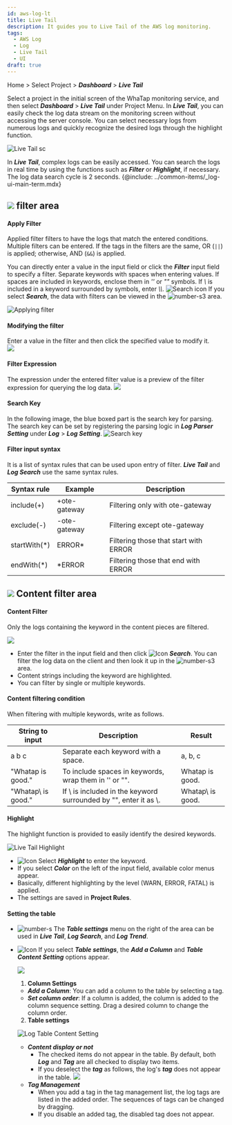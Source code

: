 ```yaml
---
id: aws-log-lt
title: Live Tail
description: It guides you to Live Tail of the AWS log monitoring.
tags:
  - AWS Log
  - Log
  - Live Tail
  - UI
draft: true
---
```


Home > Select Project > **_Dashboard_** > **_Live Tail_**

Select a project in the initial screen of the WhaTap monitoring service, and then select **_Dashboard_** > **_Live Tail_** under Project Menu. In **_Live Tail_**, you can easily check the log data stream on the monitoring screen without accessing the server console. You can select necessary logs from numerous logs and quickly recognize the desired logs through the highlight function. 

![Live Tail sc](/img/aws-log-p/log-live-tail.png)

In **_Live Tail_**, complex logs can be easily accessed. You can search the logs in real time by using the functions such as **_Filter_** or **_Highlight_**, if necessary. The log data search cycle is 2 seconds. {@include: ../common-items/_log-ui-main-term.mdx}

## ![](/img/number-01.png) filter area

#### Apply Filter

Applied filter filters to have the logs that match the entered conditions. Multiple filters can be entered. If the tags in the filters are the same, OR (`||`) is applied; otherwise, AND (`&&`) is applied. 

You can directly enter a value in the input field or click the **_Filter_** input field to specify a filter. Separate keywords with spaces when entering values. If spaces are included in keywords, enclose them in _''_ or _""_ symbols. If _\\_ is included in a keyword surrounded by symbols, enter _\\\\_. ![Search icon](/img/ic-search-on-press.svg) If you select **_Search_**, the data with filters can be viewed in the ![number-s3](/img/number-03.png) area.

![Applying filter](https://img.whatap.io/media/images/livetail_003_filter.png)

#### Modifying the filter

Enter a value in the filter and then click the specified value to modify it.\
![](https://img.whatap.io/media/images/livetail_005_filter_input.png)

#### Filter Expression

The expression under the entered filter value is a preview of the filter expression for querying the log data. 
![](https://img.whatap.io/media/images/livetail_006_filter_expression.png)

#### Search Key

In the following image, the blue boxed part is the search key for parsing. The search key can be set by registering the parsing logic in **_Log Parser Setting_** under **_Log_** > **_Log Setting_**.
![Search key](https://img.whatap.io/media/images/livetail_007_parsed_key.png)

#### Filter input syntax

It is a list of syntax rules that can be used upon entry of filter. **_Live Tail_** and **_Log Search_** use the same syntax rules.

| Syntax rule   | Example       | Description                           |
| ------------- | ------------- | ------------------------------------- |
| include(+)    | \+ote-gateway | Filtering only with ote-gateway       |
| exclude(-)    | \-ote-gateway | Filtering except ote-gateway          |
| startWith(\*) | ERROR\*       | Filtering those that start with ERROR |
| endWith(\*)   | \*ERROR       | Filtering those that end with ERROR   |

## ![](/img/number-02.png) Content filter area

#### Content Filter

Only the logs containing the keyword in the content pieces are filtered. 

![](https://img.whatap.io/media/images/livetail_008_contents_filter.png)

-   Enter the filter in the input field and then click ![Icon](/img/ic-search.svg) **_Search_**. You can filter the log data on the client and then look it up in the ![number-s3](/img/number-03.png) area. 
-   Content strings including the keyword are highlighted.
-   You can filter by single or multiple keywords.

<!-- whatap is good~whatap is the best -->

#### Content filtering condition

When filtering with multiple keywords, write as follows.

| String to input     | Description                                                        | Result            |
| ------------------- | ------------------------------------------------------------------ | ----------------- |
| a b c               | Separate each keyword with a space.                                | a, b, c           |
| "Whatap is good."   | To include spaces in keywords, wrap them in '' or "".              | Whatap is good.   |
| "Whatap\\ is good." | If \\ is included in the keyword surrounded by "", enter it as \\. | Whatap\\ is good. |

#### Highlight

The highlight function is provided to easily identify the desired keywords.

![Live Tail Highlight](/img/aws-log-p/lt-highlight.png)

-   ![Icon](/img/ic-highlight.svg) Select **_Highlight_** to enter the keyword. 
-   If you select **_Color_** on the left of the input field, available color menus appear. 
-   Basically, different highlighting by the level (<span class='logwr'>WARN</span>, <span class='loger'>ERROR</span>, <span class='logft'>FATAL</span>) is applied.   
-   The settings are saved in **Project Rules**.  

#### Setting the table

-   ![number-s](/img/number-02.png) The **_Table settings_** menu on the right of the area can be used in **_Live Tail_**, **_Log Search_**, and **_Log Trend_**. 
-   ![Icon](/img/ic-setting.svg) If you select **_Table settings_**, the **_Add a Column_** and **_Table Content Setting_** options appear. 

      ![](https://img.whatap.io/media/images/livetail_013_table_options.png)  

    1.  **Column Settings** 

    -   **_Add a Column_**: You can add a column to the table by selecting a tag.
    -   **_Set column order_**: If a column is added, the column is added to the column sequence setting. Drag a desired column to change the column order.

    2.  **Table settings**  

      ![Log Table Content Setting](/img/aws-log-p/log-table-contents.png)

    -   **_Content display or not_**
        -   The checked items do not appear in the table. By default, both **_Log_** and **_Tag_** are all checked to display two items.
        -   If you deselect the **_tag_** as follows, the log's **_tag_** does not appear in the table.
            ![](https://img.whatap.io/media/images/livetail_017_table_column_visible.png)
    -   **_Tag Management_**
        -   When you add a tag in the tag management list, the log tags are listed in the added order. The sequences of tags can be changed by dragging.
        -   If you disable an added tag, the disabled tag does not appear. 
